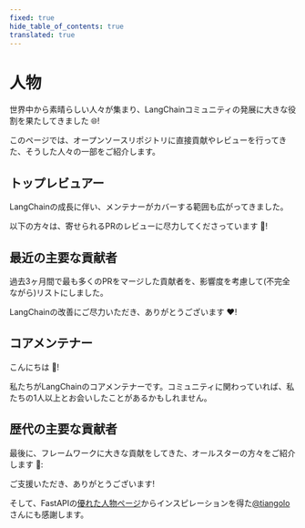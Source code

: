 ```yaml
---
fixed: true
hide_table_of_contents: true
translated: true
---
```



# 人物

世界中から素晴らしい人々が集まり、LangChainコミュニティの発展に大きな役割を果たしてきました 🌐!

このページでは、オープンソースリポジトリに直接貢献やレビューを行ってきた、そうした人々の一部をご紹介します。

## トップレビュアー

LangChainの成長に伴い、メンテナーがカバーする範囲も広がってきました。

以下の方々は、寄せられるPRのレビューに尽力してくださっています 🙏!

<People type="top_reviewers"></People>

## 最近の主要な貢献者

過去3ヶ月間で最も多くのPRをマージした貢献者を、影響度を考慮して(不完全ながら)リストにしました。

LangChainの改善にご尽力いただき、ありがとうございます ❤️!

<People type="top_recent_contributors" count="20"></People>

## コアメンテナー

こんにちは 👋!

私たちがLangChainのコアメンテナーです。コミュニティに関わっていれば、私たちの1人以上とお会いしたことがあるかもしれません。

<People type="maintainers"></People>

## 歴代の主要な貢献者

最後に、フレームワークに大きな貢献をしてきた、オールスターの方々をご紹介します 🌟:

<People type="top_contributors"></People>

ご支援いただき、ありがとうございます!

そして、FastAPIの[優れた人物ページ](https://fastapi.tiangolo.com/fastapi-people)からインスピレーションを得た[@tiangolo](https://github.com/tiangolo)さんにも感謝します。
